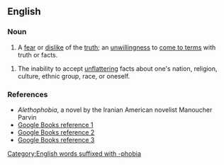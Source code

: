 ==English==
{{rfc|en|citations need proper formatting; one is a mention}}

===Noun===
{{en-noun|-}}

# A [[fear]] or [[dislike]] of the [[truth]]; an [[unwillingness]] to [[come to terms]] with truth or facts.

# The inability to accept [[unflattering]] facts about one's nation, religion, culture, ethnic group, race, or oneself.


===References===
* ''Alethophobia'', a novel by the Iranian American novelist Manoucher Parvin
* [http://books.google.com/books?id=hUwaAAAAIAAJ&q=alethophobia&dq=alethophobia&pgis=1 Google Books reference 1]
* [http://books.google.com/books?id=teUEAAAAQAAJ&pg=PA10&dq=alethophobia Google Books reference 2]
* [http://books.google.com/books?id=vLIVAAAAYAAJ&pg=PA202&dq=alethophobia Google Books reference 3]

[[Category:English words suffixed with -phobia]]